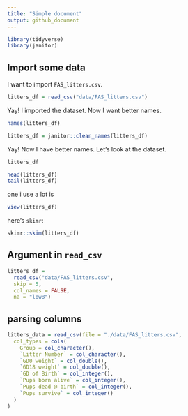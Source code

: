 ```yaml
---
title: "Simple document"
output: github_document
---
```



```r
library(tidyverse)
library(janitor)
```

## Import some data

I want to import `FAS_litters.csv`.

```r
litters_df = read_csv("data/FAS_litters.csv")

```

Yay! I imported the dataset. Now I want better names.

```r
names(litters_df)

litters_df = janitor::clean_names(litters_df)
```

Yay! Now I have better names. Let's look at the dataset.

```r
litters_df

head(litters_df)
tail(litters_df)

```

one i use a lot is

```r
view(litters_df)

```

here's `skimr`:

```r
skimr::skim(litters_df)
```


## Argument  in `read_csv`

```r
litters_df = 
  read_csv("data/FAS_litters.csv",
  skip = 5,
  col_names = FALSE,
  na = "low8")
```


## parsing columns

```r
litters_data = read_csv(file = "./data/FAS_litters.csv",
  col_types = cols(
    Group = col_character(),
    `Litter Number` = col_character(),
    `GD0 weight` = col_double(),
    `GD18 weight` = col_double(),
    `GD of Birth` = col_integer(),
    `Pups born alive` = col_integer(),
    `Pups dead @ birth` = col_integer(),
    `Pups survive` = col_integer()
  )
)
```

